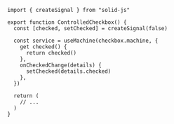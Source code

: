 ```tsx
import { createSignal } from "solid-js"

export function ControlledCheckbox() {
  const [checked, setChecked] = createSignal(false)

  const service = useMachine(checkbox.machine, {
    get checked() {
      return checked()
    },
    onCheckedChange(details) {
      setChecked(details.checked)
    },
  })

  return (
    // ...
  )
}
```
